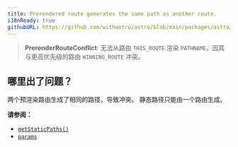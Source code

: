 ```yaml
---
title: Prerendered route generates the same path as another route.
i18nReady: true
githubURL: https://github.com/withastro/astro/blob/main/packages/astro/src/core/errors/errors-data.ts
---
```


> **PrerenderRouteConflict**: 无法从路由 `THIS_ROUTE` 渲染 `PATHNAME`，因其与更高优先级的路由 `WINNING_ROUTE` 冲突。

## 哪里出了问题？
两个预渲染路由生成了相同的路径，导致冲突。
静态路径只能由一个路由生成。

**请参阅：**
-  [`getStaticPaths()`](/zh-cn/reference/routing-reference/#getstaticpaths)
-  [`params`](/zh-cn/reference/api-reference/#params)
